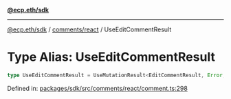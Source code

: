 [**@ecp.eth/sdk**](../../../index.mdx)

***

[@ecp.eth/sdk](/sdk-reference/index.mdx) / [comments/react](/sdk-reference/comments/react/index.mdx) / UseEditCommentResult

# Type Alias: UseEditCommentResult

```ts
type UseEditCommentResult = UseMutationResult<EditCommentResult, Error, UseEditCommentParams>;
```

Defined in: [packages/sdk/src/comments/react/comment.ts:298](https://github.com/ecp-eth/comments-monorepo/blob/main/packages/sdk/src/comments/react/comment.ts#L298)
